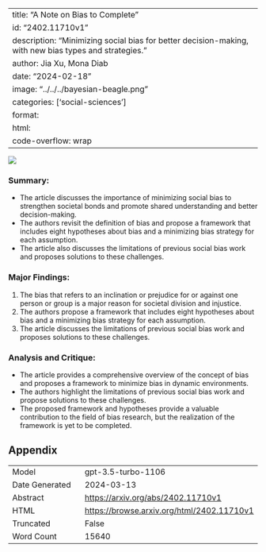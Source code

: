 
---
title: "A Note on Bias to Complete"
id: "2402.11710v1"
description: "Minimizing social bias for better decision-making, with new bias types and strategies."
author: Jia Xu, Mona Diab
date: "2024-02-18"
image: "../../../bayesian-beagle.png"
categories: ['social-sciences']
format:
  html:
    code-overflow: wrap
---

![](../../../bayesian-beagle.png)

### **Summary:**
- The article discusses the importance of minimizing social bias to strengthen societal bonds and promote shared understanding and better decision-making.
- The authors revisit the definition of bias and propose a framework that includes eight hypotheses about bias and a minimizing bias strategy for each assumption.
- The article also discusses the limitations of previous social bias work and proposes solutions to these challenges.

### **Major Findings:**
1. The bias that refers to an inclination or prejudice for or against one person or group is a major reason for societal division and injustice.
2. The authors propose a framework that includes eight hypotheses about bias and a minimizing bias strategy for each assumption.
3. The article discusses the limitations of previous social bias work and proposes solutions to these challenges.

### **Analysis and Critique:**
- The article provides a comprehensive overview of the concept of bias and proposes a framework to minimize bias in dynamic environments.
- The authors highlight the limitations of previous social bias work and propose solutions to these challenges.
- The proposed framework and hypotheses provide a valuable contribution to the field of bias research, but the realization of the framework is yet to be completed.

## Appendix

|          |          |
|----------|----------|
| Model     | gpt-3.5-turbo-1106       |
| Date Generated     | 2024-03-13       |
| Abstract | [https://arxiv.org/abs/2402.11710v1](https://arxiv.org/abs/2402.11710v1)        |
| HTML     | [https://browse.arxiv.org/html/2402.11710v1](https://browse.arxiv.org/html/2402.11710v1)       |
| Truncated       | False       |
| Word Count       | 15640       |
